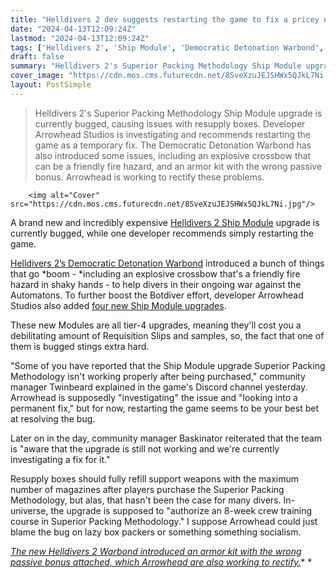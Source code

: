 ```yaml
---
title: "Helldivers 2 dev suggests restarting the game to fix a pricey new ship upgrade bug, confirms the team is 'investigating a fix'"
date: "2024-04-13T12:09:24Z"
lastmod: "2024-04-13T12:09:24Z"
tags: ['Helldivers 2', 'Ship Module', 'Democratic Detonation Warbond', 'Fleet Upgrades']
draft: false
summary: "Helldivers 2's Superior Packing Methodology Ship Module upgrade is currently bugged, causing issues with resupply boxes. Developer Arrowhead Studios is investigating and recommends restarting the game as a temporary fix. The Democratic Detonation Warbond has also introduced some issues, including an explosive crossbow that can be a friendly fire hazard, and an armor kit with the wrong passive bonus. Arrowhead is working to rectify these problems."
cover_image: "https://cdn.mos.cms.futurecdn.net/8SveXzuJEJSHWx5QJkL7Ni.jpg" 
layout: PostSimple
---
```

> Helldivers 2's Superior Packing Methodology Ship Module upgrade is currently bugged, causing issues with resupply boxes. Developer Arrowhead Studios is investigating and recommends restarting the game as a temporary fix. The Democratic Detonation Warbond has also introduced some issues, including an explosive crossbow that can be a friendly fire hazard, and an armor kit with the wrong passive bonus. Arrowhead is working to rectify these problems.


        <img alt="Cover" src="https://cdn.mos.cms.futurecdn.net/8SveXzuJEJSHWx5QJkL7Ni.jpg"/>
        
A brand new and incredibly expensive [Helldivers 2 Ship Module](https://www.gamesradar.com/helldivers-2-ship-modules/) upgrade is currently bugged, while one developer recommends simply restarting the game. 

[Helldivers 2’s Democratic Detonation Warbond](https://www.gamesradar.com/helldivers-2-democratic-detonation-warbond/) introduced a bunch of things that go *boom - *including an explosive crossbow that's a friendly fire hazard in shaky hands - to help divers in their ongoing war against the Automatons. To further boost the Botdiver effort, developer Arrowhead Studios also added [four new Ship Module upgrades](https://www.gamesradar.com/helldivers-2-adds-top-tier-eye-watering-expensive-fleet-upgrades-to-help-turn-back-the-automaton-invasion-fleet-that-will-take-me-months-to-earn/).

These new Modules are all tier-4 upgrades, meaning they'll cost you a debilitating amount of Requisition Slips and samples, so, the fact that one of them is bugged stings extra hard.

"Some of you have reported that the Ship Module upgrade Superior Packing Methodology isn't working properly after being purchased," community manager Twinbeard explained in the game's Discord channel yesterday. Arrowhead is supposedly "investigating" the issue and "looking into a permanent fix," but for now, restarting the game seems to be your best bet at resolving the bug.

Later on in the day, community manager Baskinator reiterated that the team is "aware that the upgrade is still not working and we're currently investigating a fix for it."

Resupply boxes should fully refill support weapons with the maximum number of magazines after players purchase the Superior Packing Methodology, but alas, that hasn't been the case for many divers. In-universe, the upgrade is supposed to "authorize an 8-week crew training course in Superior Packing Methodology." I suppose Arrowhead could just blame the bug on lazy box packers or something something socialism. 

[<em>The new Helldivers 2 Warbond introduced an armor kit with the wrong passive bonus attached, which Arrowhead are also working to rectify.</em>](https://www.gamesradar.com/helldivers-2-players-were-right-the-new-warbonds-ground-breaker-armor-has-the-wrong-passive-bonus-but-arrowhead-says-itll-be-fixed-soon/)* *
        